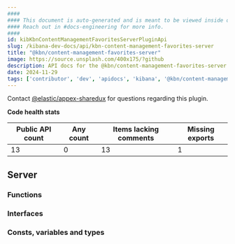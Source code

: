 ```yaml
---
####
#### This document is auto-generated and is meant to be viewed inside our experimental, new docs system.
#### Reach out in #docs-engineering for more info.
####
id: kibKbnContentManagementFavoritesServerPluginApi
slug: /kibana-dev-docs/api/kbn-content-management-favorites-server
title: "@kbn/content-management-favorites-server"
image: https://source.unsplash.com/400x175/?github
description: API docs for the @kbn/content-management-favorites-server plugin
date: 2024-11-29
tags: ['contributor', 'dev', 'apidocs', 'kibana', '@kbn/content-management-favorites-server']
---
```




Contact [@elastic/appex-sharedux](https://github.com/orgs/elastic/teams/appex-sharedux) for questions regarding this plugin.

**Code health stats**

| Public API count  | Any count | Items lacking comments | Missing exports |
|-------------------|-----------|------------------------|-----------------|
| 13 | 0 | 13 | 1 |

## Server

### Functions
<DocDefinitionList data={kbnContentManagementFavoritesServerObj.server.functions}/>

### Interfaces
<DocDefinitionList data={kbnContentManagementFavoritesServerObj.server.interfaces}/>

### Consts, variables and types
<DocDefinitionList data={kbnContentManagementFavoritesServerObj.server.misc}/>

